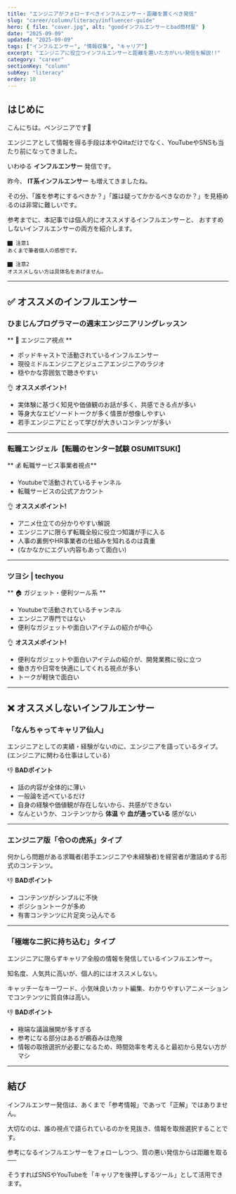 ```yaml
---
title: "エンジニアがフォローすべきインフルエンサー・距離を置くべき発信"
slug: "career/column/literacy/influencer-guide"
hero: { file: "cover.jpg", alt: "goodインフルエンサーとbad商材屋" }
date: "2025-09-09"
updated: "2025-09-09"
tags: ["インフルエンサー", "情報収集", "キャリア"]
excerpt: "エンジニアに役立つインフルエンサーと距離を置いた方がいい発信を解説!!"
category: "career"
sectionKey: "column"
subKey: "literacy"
order: 10
---
```


## はじめに

こんにちは。ペンジニアです🐧

エンジニアとして情報を得る手段は本やQiitaだけでなく、YouTubeやSNSも当たり前になってきました。

いわゆる **インフルエンサー** 発信です。

昨今、 **IT系インフルエンサー** も増えてきましたね。

その分、「誰を参考にするべきか？」「誰は疑ってかかるべきなのか？」を見極めるのは非常に難しいです。

参考までに、本記事では個人的にオススメするインフルエンサーと、
おすすめしないインフルエンサーの両方を紹介します。

```
⬛︎ 注意1
あくまで筆者個人の感想です。

⬛︎ 注意2
オススメしない方は具体名をあげません。
```
---

## ✅ オススメのインフルエンサー

### ひまじんプログラマーの週末エンジニアリングレッスン

** 🔧 エンジニア視点 **

- ポッドキャストで活動されているインフルエンサー
- 現役ミドルエンジニアとジュニアエンジニアのラジオ
- 穏やかな雰囲気で聴きやすい

👌 **オススメポイント!**
- 実体験に基づく知見や価値観のお話が多く、共感できる点が多い
- 等身大なエピソードトークが多く情景が想像しやすい
- 若手エンジニアにとって学びが大きいコンテンツが多い

---

### 転職エンジェル【転職のセンター試験 OSUMITSUKI】

** 💰 転職サービス事業者視点**

- Youtubeで活動されているチャンネル
- 転職サービスの公式アカウント

👌 **オススメポイント!**
- アニメ仕立ての分かりやすい解説
- エンジニアに限らず転職全般に役立つ知識が手に入る
- 人事の裏側やHR事業者の仕組みを知れるのは貴重
- (なかなかにエグい内容もあって面白い)

---

### ツヨシ | techyou
** 🏠 ガジェット・便利ツール系 **

- Youtubeで活動されているチャンネル
- エンジニア専門ではない
- 便利なガジェットや面白いアイテムの紹介が中心

👌 **オススメポイント!**
- 便利なガジェットや面白いアイテムの紹介が、開発業務に役に立つ
- 働き方や日常を快適にしてくれる視点が多い
- トークが軽快で面白い

---

## ❌ オススメしないインフルエンサー

### 「なんちゃってキャリア仙人」
エンジニアとしての実績・経験がないのに、エンジニアを語っているタイプ。
(エンジニアに関わる仕事はしている)

👎 **BADポイント**
- 話の内容が全体的に薄い
- 一般論を述べているだけ
- 自身の経験や価値観が存在しないから、共感ができない
- なんというか、コンテンツから **体温** や **血が通っている** 感がない

---

### エンジニア版「令○の虎系」タイプ
何かしら問題がある求職者(若手エンジニアや未経験者)を経営者が激詰めする形式のコンテンツ。

👎 **BADポイント**
- コンテンツがシンプルに不快
- ポジショントークが多め
- 有害コンテンツに片足突っ込んでる

---

### 「極端な二択に持ち込む」タイプ
エンジニアに限らずキャリア全般の情報を発信しているインフルエンサー。

知名度、人気共に高いが、個人的にはオススメしない。

キャッチーなキーワード、小気味良いカット編集、わかりやすいアニメーションでコンテンツに質自体は高い。

👎 **BADポイント**
- 極端な議論展開が多すぎる
- 参考になる部分はあるが鵜呑みは危険
- 情報の取捨選択が必要になるため、時間効率を考えると最初から見ない方がマシ

---

## 結び

インフルエンサー発信は、あくまで「参考情報」であって「正解」ではありません。


大切なのは、誰の視点で語られているのかを見抜き、情報を取捨選択することです。


参考になるインフルエンサーをフォローしつつ、質の悪い発信からは距離を取る──


そうすればSNSやYouTubeを「キャリアを後押しするツール」として活用できます。